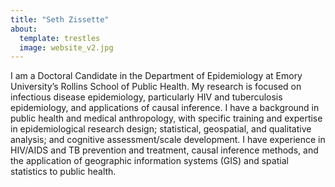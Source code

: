 ```yaml
---
title: "Seth Zissette"
about:
  template: trestles
  image: website_v2.jpg
---
```


I am a Doctoral Candidate in the Department of Epidemiology at Emory University’s Rollins School of Public Health. My research is focused on infectious disease epidemiology, particularly HIV and tuberculosis epidemiology, and applications of causal inference. I have a background in public health and medical anthropology, with specific training and expertise in epidemiological research design; statistical, geospatial, and qualitative analysis; and cognitive assessment/scale development. I have experience in HIV/AIDS and TB prevention and treatment, causal inference methods, and the application of geographic information systems (GIS) and spatial statistics to public health.
